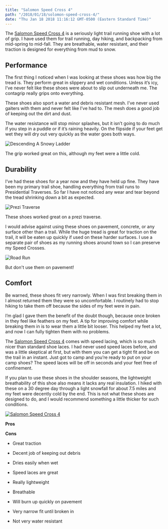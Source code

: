```yaml
---
title: "Salomon Speed Cross 4"
path: "/2018/01/18/solomon-speed-cross-4/"
date: "Thu Jan 18 2018 11:16:12 GMT-0500 (Eastern Standard Time)"
---
```


The [Salomon Speed Cross 4](https://www.amazon.com/Salomon-Speedcross-Runner-Everglade-Sulphur/dp/B01HD6279K/ref=as_li_ss_tl?s=apparel&ie=UTF8&qid=1521139613&sr=1-1-spons&nodeID=7141123011&psd=1&keywords=salomon+speedcross+4&psc=1&linkCode=ll1&tag=reconnectlife-20&linkId=19939ce9838b8844b2d09a023426f00a) is a seriously light trail running shoe with a lot of grip. I have used them for trail running, day hiking, and backpacking from mid-spring to mid-fall. They are breathable, water resistant, and their traction is designed for everything from mud to snow.

## Performance

The first thing I noticed when I was looking at these shoes was how big the tread is. They perform great in slippery and wet conditions. Unless it’s icy, I’ve never felt like these shoes were about to slip out underneath me. The contagrip really grips onto everything.

These shoes also sport a water and debris resistant mesh. I’ve never used gaiters with them and never felt like I’ve had to. The mesh does a good job of keeping out the dirt and dust.

The water resistance will stop minor splashes, but it isn’t going to do much if you step in a puddle or if it’s raining heavily. On the flipside if your feet get wet they will dry out very quickly as the water goes both ways.

![Descending A Snowy Ladder](20171202_084814-500x281.jpg)

<Figcaption>The grip worked great on this, although my feet were a little cold.</Figcaption>

## Durability

I’ve had these shoes for a year now and they have held up fine. They have been my primary trail shoe, handling everything from trail runs to Presidential Traverses. So far I have not noticed any wear and tear beyond the tread shrinking down a bit as expected.

![Prezi Traverse](prezi-traverse-500x281.jpg)

<Figcaption>These shoes worked great on a prezi traverse.</Figcaption>

I would advise against using these shoes on pavement, concrete, or any surface other than a trail. While the huge tread is great for traction on the trail, it will be eaten up quickly if used on these harder surfaces. I use a separate pair of shoes as my running shoes around town so I can preserve my Speed Crosses.

![Road Run](road-run-500x281.jpg)

<Figcaption>But don't use them on pavement!</Figcaption>

## Comfort

Be warned, these shoes fit very narrowly. When I was first breaking them in I almost returned them they were so uncomfortable. I routinely had to stop hiking to take them off because the sides of my feet were in pain.

I’m glad I gave them the benefit of the doubt though, because once broken in they feel like feathers on my feet. A tip for improving comfort while breaking them in is to wear them a little bit looser. This helped my feet a lot, and now I can fully tighten them with no problems.

The [Salomon Speed Cross 4](https://www.amazon.com/Salomon-Speedcross-Runner-Everglade-Sulphur/dp/B01HD6279K/ref=as_li_ss_tl?s=apparel&ie=UTF8&qid=1521139613&sr=1-1-spons&nodeID=7141123011&psd=1&keywords=salomon+speedcross+4&psc=1&linkCode=ll1&tag=reconnectlife-20&linkId=19939ce9838b8844b2d09a023426f00a) comes with speed lacing, which is so much nicer than standard shoe laces. I had never used speed laces before, and was a little skeptical at first, but with them you can get a tight fit and be on the trail in an instant. Just got to camp and you’re ready to put on your camp shoes? The speed laces will be off in seconds and your feet free of confinement.

If you plan to use these shoes in the shoulder seasons, the lightweight breathability of this shoe also means it lacks any real insulation. I hiked with these on a 30 degree day through a light snowfall for about 7.5 miles and my feet were decently cold by the end. This is not what these shoes are designed to do, and I would recommend something a little thicker for such conditions.

[![Salomon Speed Cross 4](solomon-speed-cross-product-500x286.jpg)](https://www.amazon.com/Salomon-Speedcross-Runner-Everglade-Sulphur/dp/B01HD6279K/ref=as_li_ss_tl?s=apparel&ie=UTF8&qid=1521139613&sr=1-1-spons&nodeID=7141123011&psd=1&keywords=salomon+speedcross+4&psc=1&linkCode=ll1&tag=reconnectlife-20&linkId=19939ce9838b8844b2d09a023426f00a)

**Pros**

**Cons**

* Great traction
* Decent job of keeping out debris
* Dries easily when wet
* Speed laces are great
* Really lightweight
* Breathable

* Will burn up quickly on pavement
* Very narrow fit until broken in
* Not very water resistant

